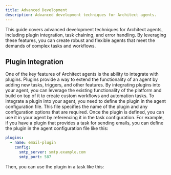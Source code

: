 ```yaml
---
title: Advanced Development
description: Advanced development techniques for Architect agents.
---
```


This guide covers advanced development techniques for Architect agents, including plugin integration, task chaining, and error handling. By leveraging these features, you can create robust and flexible agents that meet the demands of complex tasks and workflows.

## Plugin Integration

One of the key features of Architect agents is the ability to integrate with plugins. Plugins provide a way to extend the functionality of an agent by adding new tasks, triggers, and other features. By integrating plugins into your agent, you can leverage the existing functionality of the platform and build on top of it to create custom workflows and automation tasks.
To integrate a plugin into your agent, you need to define the plugin in the agent configuration file. This file specifies the name of the plugin and any configuration options that are required. Once the plugin is defined, you can use it in your agent by referencing it in the task configuration.
For example, if you have a plugin that provides a task for sending emails, you can define the plugin in the agent configuration file like this:

```yaml
plugins:
  - name: email-plugin
    config:
      smtp_server: smtp.example.com
      smtp_port: 587
```

Then, you can use the plugin in a task like this:
